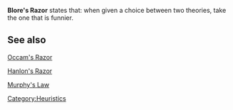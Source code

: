 '''Blore's Razor''' states that: when given a choice between two theories, take the one that is funnier.

== See also ==

[[Occam's Razor]]

[[Hanlon's Razor]]

[[Murphy's Law]]

[[Category:Heuristics]]